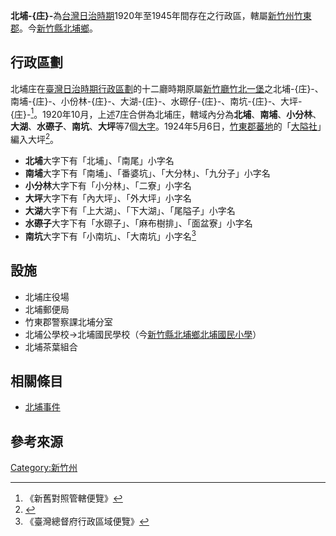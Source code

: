 {{NoteTA
|1=庄
}}
{{japanese|北埔庄|ほっぽしょう|Hopposhō}}
'''北埔-{庄}-'''為[[台灣日治時期|台灣日治時期]]1920年至1945年間存在之行政區，轄屬[[新竹州|新竹州]][[竹東郡|竹東郡]]。今[[新竹縣|新竹縣]][[北埔鄉|北埔鄉]]。

== 行政區劃 ==
北埔庄在[[臺灣日治時期行政區劃|臺灣日治時期行政區劃]]的十二廳時期原屬[[新竹廳|新竹廳]][[竹北一堡|竹北一堡]]之北埔-{庄}-、南埔-{庄}-、小份林-{庄}-、大湖-{庄}-、水磜仔-{庄}-、南坑-{庄}-、大坪-{庄}-<ref>《新舊對照管轄便覽》</ref>。1920年10月，上述7庄合併為北埔庄，轄域內分為'''北埔'''、'''南埔'''、'''小分林'''、'''大湖'''、'''水磜子'''、'''南坑'''、'''大坪'''等7個[[大字_(行政區劃)|大字]]。1924年5月6日，[[蕃地_(竹東郡)|竹東郡蕃地]]的「[[大隘|大隘社]]」編入大坪<ref>{{cite news |title=街庄ノ名稱及管轄區域中改正 |work=臺灣總督府報 |date=1924-05-06}}</ref>。

*'''北埔'''大字下有「北埔」、「南尾」小字名
*'''南埔'''大字下有「南埔」、「番婆坑」、「大分林」、「九分子」小字名
*'''小分林'''大字下有「小分林」、「二寮」小字名
*'''大坪'''大字下有「內大坪」、「外大坪」小字名
*'''大湖'''大字下有「上大湖」、「下大湖」、「尾隘子」小字名
*'''水磜子'''大字下有「水磜子」、「麻布樹排」、「面盆寮」小字名
*'''南坑'''大字下有「小南坑」、「大南坑」小字名<ref>《臺灣總督府行政區域便覽》</ref>

== 設施 ==
* 北埔庄役場
* 北埔郵便局
* 竹東郡警察課北埔分室
* 北埔公學校→北埔國民學校（今[[新竹縣北埔鄉北埔國民小學|新竹縣北埔鄉北埔國民小學]]）
* 北埔茶葉組合

== 相關條目 ==
* [[北埔事件|北埔事件]]

== 參考來源 ==
{{reflist}}
{{竹東郡}}
{{新竹州}}

[[Category:新竹州|Category:新竹州]]